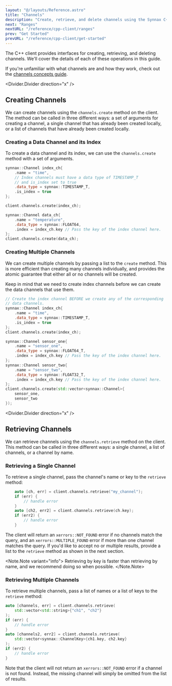 ```yaml
---
layout: "@/layouts/Reference.astro"
title: "Channels"
description: "Create, retrieve, and delete channels using the Synnax C++ client."
next: "Ranges"
nextURL: "/reference/cpp-client/ranges"
prev: "Get Started"
prevURL: "/reference/cpp-client/get-started"
---
```



The C++ client provides interfaces for creating, retrieving, and deleting channels.
We'll cover the details of each of these operations in this guide.

If you're unfamiliar with what channels are and how they work, check out the [channels
concepts guide](/reference/concepts/channels).

<Divider.Divider direction="x" />

## Creating Channels

We can create channels using the `channels.create` method on the client. The method can
be called in three different ways: a set of arguments for creating a channel, a single
channel that has already been created locally, or a list of channels that have already been
created locally.

### Creating a Data Channel and its Index

To create a data channel and its index, we can use the `channels.create` method with a
set of arguments.

```cpp
synnax::Channel index_ch{
    .name = "time",
    // Index channels must have a data type of TIMESTAMP_T
    // and is_index set to true
    .data_type = synnax::TIMESTAMP_T,
    .is_index = true
};

client.channels.create(index_ch);

synnax::Channel data_ch{
    .name = "temperature",
    .data_type = synnax::FLOAT64,
    .index = index_ch.key // Pass the key of the index channel here.
};
client.channels.create(data_ch);
```

### Creating Multiple Channels

We can create multiple channels by passing a list to the `create` method. This is more
efficient than creating many channels individually, and provides the atomic guarantee
that either all or no channels will be created.

Keep in mind that we need to create index channels before we can create the data
channels that use them.

```cpp
// Create the index channel BEFORE we create any of the corresponding
// data channels.
synnax::Channel index_ch{
    .name = "time",
    .data_type = synnax::TIMESTAMP_T,
    .is_index = true
};
client.channels.create(index_ch);

synnax::Channel sensor_one{
    .name = "sensor_one",
    .data_type = synnax::FLOAT64_T,
    .index = index_ch.key // Pass the key of the index channel here.
};
synnax::Channel sensor_two{
    .name = "sensor_two",
    .data_type = synnax::FLOAT32_T,
    .index = index_ch.key // Pass the key of the index channel here.
};
client.channels.create(std::vector<synnax::Channel>{
    sensor_one,
    sensor_two
});
```

<Divider.Divider direction="x" />

## Retrieving Channels

We can retrieve channels using the `channels.retrieve` method on the client. This method
can be called in three different ways: a single channel, a list of channels, or a channel
by name.

### Retrieving a Single Channel

To retrieve a single channel, pass the channel's name or key to the `retrieve` method:

```cpp
    auto [ch, err] = client.channels.retrieve("my_channel");
    if (err) {
        // handle error
    }
    auto [ch2, err2] = client.channels.retrieve(ch.key);
    if (err2) {
        // handle error
    }
```

The client will return an `xerrors::NOT_FOUND` error if no channels match the query, and
an `xerrors::MULTIPLE_FOUND` error if more than one channel matches the query. If you'd
like to accept no or multiple results, provide a list to the `retrieve` method as shown
in the next section.

<Note.Note variant="info">
  Retrieving by key is faster than retrieving by name, and we recommend doing so when
  possible.
</Note.Note>

### Retrieving Multiple Channels

To retrieve multiple channels, pass a list of names or a list of keys to the
`retrieve` method:

```cpp
auto [channels, err] = client.channels.retrieve(
    std::vector<std::string>{"ch1", "ch2"}
);
if (err) {
    // handle error
}
auto [channels2, err2] = client.channels.retrieve(
    std::vector<synnax::ChannelKey>{ch1.key, ch2.key}
);
if (err2) {
    // handle error
}
```

Note that the client will not return an `xerrors::NOT_FOUND` error if a channel is not
found. Instead, the missing channel will simply be omitted from the list of results.
